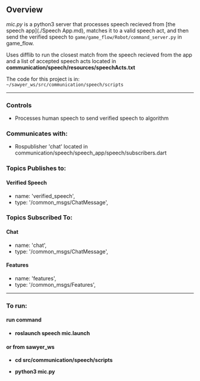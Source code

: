 ## Overview

*mic.py* is a python3 server that processes speech recieved from [the speech app](./Speech App.md), matches it to a valid speech act, and then send the verified speech to `game/game_flow/Robot/command_server.py` in game_flow.

Uses difflib to run the closest match from the speech recieved from the app and a list of accepted speech acts located in **communication/speech/resources/speechActs.txt**

The code for this project is in: `~/sawyer_ws/src/communication/speech/scripts`

---

### Controls

- Processes human speech to send verified speech to algorithm

### Communicates with:

- Rospublisher 'chat' located in communication/speech/speech_app/speech/subscribers.dart

### Topics Publishes to:

#### Verified Speech

- name: 'verified_speech',
- type: '/common_msgs/ChatMessage',

### Topics Subscribed To:

#### Chat

- name: 'chat',
- type: '/common_msgs/ChatMessage',

#### Features

- name: 'features',
- type: '/common_msgs/Features',

---

### To run:

#### run command

- **roslaunch speech mic.launch**

#### or from sawyer_ws

- **cd src/communication/speech/scripts**

- **python3 mic.py**
